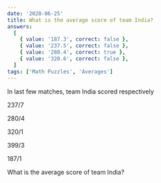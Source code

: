 ```yaml
---
date: '2020-06-25'
title: What is the average score of team India?
answers:
  [
    { value: '187.3', correct: false },
    { value: '237.5', correct: false },
    { value: '280.4', correct: true },
    { value: '320.6', correct: false },
  ]
tags: ['Math Puzzles', 'Averages']
---
```


In last few matches, team India scored respectively

237/7

280/4

320/1

399/3

187/1

What is the average score of team India?
